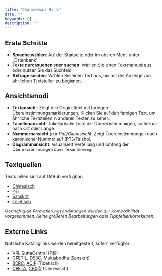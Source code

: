 ```yaml
---
title: "DharmaNexus Hilfe"
date: ""
keywords: []
description: ""
---
```


## Erste Schritte

* **Sprache wählen**: Auf der Startseite oder im oberen Menü unter „Datenbank".
* **Texte durchsuchen oder suchen**: Wählen Sie einen Text manuell aus oder nutzen Sie das Suchfeld.
* **Anfrage senden**: Wählen Sie einen Text aus, um mit der Anzeige von ähnlichen Textstellen zu beginnen.


## Ansichtsmodi

* **Textansicht**: Zeigt den Originaltext mit farbigen Übereinstimmungsmarkierungen. Klicken Sie auf den farbigen Text, um āhnliche Textstellen in anderen Texten zu sehen.
* **Tabellenansicht**: Tabellarische Liste der Übereinstimmungen, sortierbar nach Ort oder Länge.
* **Nummernansicht** *(nur Pāli/Chinesisch)*: Zeigt Übereinstimmungen nach kanonischer Nummer auf (PTS/Taisho).
* **Diagrammansicht**: Visualisiert Verteilung und Umfang der Übereinstimmungen über Texte hinweg.

## Textquellen

Textquellen sind auf GitHub verfügbar:

* [Chinesisch](https://github.com/dharmamitra/dharmanexus-chinese)
* [Pāli](https://github.com/dharmamitra/dharmanexus-pali)
* [Sanskrit](https://github.com/dharmamitra/dharmanexus-sanskrit)
* [Tibetisch](https://github.com/dharmamitra/dharmanexus-tibetan)

*Geringfügige Formatierungsänderungen wurden zur Kompatibilität vorgenommen. Keine größeren Bearbeitungen oder Tippfehlerkorrekturen.*


## Externe Links

Nützliche Kataloglinks werden bereitgestellt, sofern verfügbar:

* [VRI](https://tipitaka.org/), [SuttaCentral](https://github.com/suttacentral/bilara-data) (Pāli)
* [GRETIL](http://gretil.sub.uni-goettingen.de/), [DSBC](https://www.dsbcproject.org/), [Muktabodha](https://muktabodha.org/) (Sanskrit)
* [BDRC](https://www.tbrc.org/), [ACIP](https://asianclassics.org/) (Tibetisch)
* [CBETA](https://www.cbeta.org/), [CBC@](https://dazangthings.nz/cbc/) (Chinesisch)